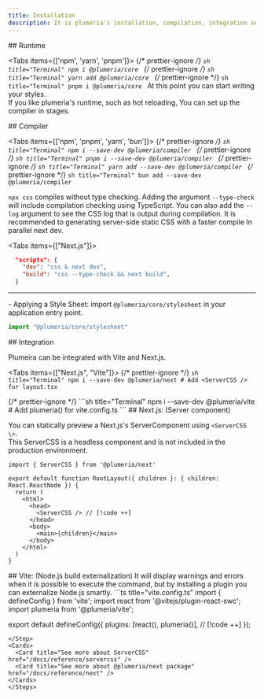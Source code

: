 ```yaml
---
title: Installation
description: It is plumeria's installation, compilation, integration setup
---
```



<Steps>
<Step>
## Runtime

<Tabs items={['npm', 'yarn', 'pnpm']}>
  {/* prettier-ignore */}
  <Tab>
    ```sh title="Terminal"
    npm i @plumeria/core
    ```
  </Tab>
  {/* prettier-ignore */}
  <Tab>
    ```sh title="Terminal"
    yarn add @plumeria/core
    ```
  </Tab>
  {/* prettier-ignore */}
  <Tab>
    ```sh title="Terminal"
    pnpm i @plumeria/core
    ```
  </Tab>
</Tabs>
At this point you can start writing your styles.  
If you like plumeria's runtime, such as hot reloading, You can set up the compiler in stages.

</Step>
<Step>
## Compiler

<Tabs items={['npm', 'pnpm', 'yarn', 'bun']}>
  {/* prettier-ignore */}
  <Tab>
    ```sh title="Terminal"
    npm i --save-dev @plumeria/compiler
    ```
  </Tab>
  {/* prettier-ignore */}
  <Tab>
    ```sh title="Terminal"
    pnpm i --save-dev @plumeria/compiler
    ```
  </Tab>
  {/* prettier-ignore */}
  <Tab>
    ```sh title="Terminal"
    yarn add --save-dev @plumeria/compiler
    ```
  </Tab>
  {/* prettier-ignore */}
  <Tab>
    ```sh title="Terminal"
    bun add --save-dev @plumeria/compiler
    ```
  </Tab>
</Tabs>

`npx css` compiles without type checking. Adding the argument
`--type-check`
will include compilation checking using TypeScript. You can also add the
`--log`
argument to see the CSS log that is output during compilation. It is recommended to generating server-side static CSS with
a faster compile In parallel next dev.

<Tabs items={["Next.js"]}>
<Tab>
```json title="package.json"
  "scripts": {
    "dev": "css & next dev",
    "build": "css --type-check && next build",
  }
```
</Tab>
</Tabs>

--- 

\- Applying a Style Sheet: import `@plumeria/core/stylesheet` in your application entry point.
```ts
import "@plumeria/core/stylesheet"
```



</Step>
<Step>
## Integration

Plumeira can be integrated with Vite and Next.js.

<Tabs items={["Next.js", "Vite"]}>
  {/* prettier-ignore */}
  <Tab>
    ```sh title="Terminal"
    npm i --save-dev @plumeria/next
    # Add <ServerCSS /> for layout.tsx
    ```

  </Tab>
  {/* prettier-ignore */}
  <Tab>
    ```sh title="Terminal"
    npm i --save-dev @plumeria/vite
    # Add plumeria() for vite.config.ts
    ```
  </Tab>
</Tabs>
</Step>
<Step>
## Next.js: (Server component)

You can statically preview a Next.js's ServerComponent using `<ServerCSS \>`.  
This ServerCSS is a headless component and is not included in the production environment.



```tsx title="layout.tsx"
import { ServerCSS } from '@plumeria/next'

export default function RootLayout({ children }: { children: React.ReactNode }) {
  return (
    <html>
      <head>
        <ServerCSS /> // [!code ++]
      </head> 
      <body>
        <main>{children}</main>
      </body>
    </html>
  )
}
```
</Step>
<Step>
## Vite: (Node.js build externalization)
It will display warnings and errors when it is possible to execute the command, but by installing a plugin you can externalize Node.js smartly.
```ts title="vite.config.ts"
import { defineConfig } from 'vite';
import react from '@vitejs/plugin-react-swc';
import plumeria from '@plumeria/vite';

export default defineConfig({
  plugins: [react(), plumeria()],  // [!code ++]
});

```
</Step>
<Cards>
  <Card title="See more about ServerCSS" href="/docs/reference/servercss" />
  <Card title="See more about @plumeria/next package" href="/docs/reference/next" />
</Cards>
</Steps>